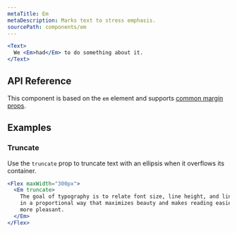 ```yaml
---
metaTitle: Em
metaDescription: Marks text to stress emphasis.
sourcePath: components/em
---
```


```jsx live=true
<Text>
  We <Em>had</Em> to do something about it.
</Text>
```

## API Reference

This component is based on the `em` element and supports [common margin props](/themes/docs/overview/layout#margin-props).

<ThemesPropsTable defs="emPropDefs" />

## Examples

### Truncate

Use the `truncate` prop to truncate text with an ellipsis when it overflows its container.

```jsx live=true line=2
<Flex maxWidth="300px">
  <Em truncate>
    The goal of typography is to relate font size, line height, and line width
    in a proportional way that maximizes beauty and makes reading easier and
    more pleasant.
  </Em>
</Flex>
```
